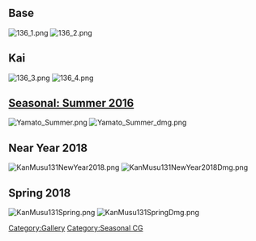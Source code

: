 ==Base==
[[File:136_1.png]]
[[File:136_2.png]]

==Kai==
[[File:136_3.png]]
[[File:136_4.png]]

==[[Seasonal/Summer_2016|Seasonal: Summer 2016]]==
[[File:Yamato Summer.png]]
[[File:Yamato Summer dmg.png]]

==Near Year 2018==
[[File:KanMusu131NewYear2018.png]] [[File:KanMusu131NewYear2018Dmg.png]]

==Spring 2018==
[[File:KanMusu131Spring.png]] [[File:KanMusu131SpringDmg.png]]

[[Category:Gallery]]
[[Category:Seasonal CG]]